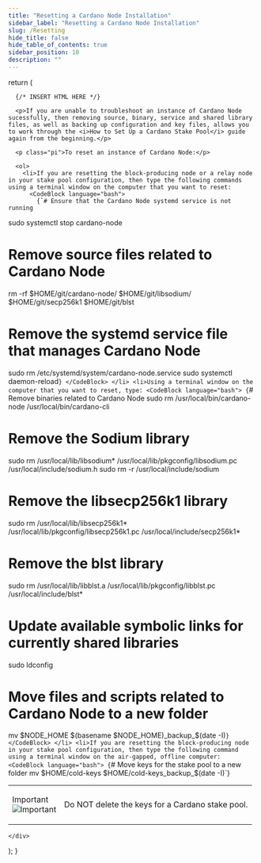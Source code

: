 ```yaml
---
title: "Resetting a Cardano Node Installation"
sidebar_label: "Resetting a Cardano Node Installation"
slug: /Resetting
hide_title: false
hide_table_of_contents: true
sidebar_position: 10
description: ""
---
```




  return (
    <div>

      {/* INSERT HTML HERE */}

      <p>If you are unable to troubleshoot an instance of Cardano Node sucessfully, then removing source, binary, service and shared library files, as well as backing up configuration and key files, allows you to work through the <i>How to Set Up a Cardano Stake Pool</i> guide again from the beginning.</p>

      <p class="pi">To reset an instance of Cardano Node:</p>

      <ol>
        <li>If you are resetting the block-producing node or a relay node in your stake pool configuration, then type the following commands using a terminal window on the computer that you want to reset:
          <CodeBlock language="bash">
            {`# Ensure that the Cardano Node systemd service is not running
sudo systemctl stop cardano-node
# Remove source files related to Cardano Node
rm -rf $HOME/git/cardano-node/ $HOME/git/libsodium/ $HOME/git/secp256k1 $HOME/git/blst
# Remove the systemd service file that manages Cardano Node
sudo rm /etc/systemd/system/cardano-node.service
sudo systemctl daemon-reload`}
          </CodeBlock>
        </li>
        <li>Using a terminal window on the computer that you want to reset, type:
          <CodeBlock language="bash">
            {`# Remove binaries related to Cardano Node
sudo rm /usr/local/bin/cardano-node /usr/local/bin/cardano-cli
# Remove the Sodium library
sudo rm /usr/local/lib/libsodium* /usr/local/lib/pkgconfig/libsodium.pc /usr/local/include/sodium.h
sudo rm -r /usr/local/include/sodium
# Remove the libsecp256k1 library
sudo rm /usr/local/lib/libsecp256k1* /usr/local/lib/pkgconfig/libsecp256k1.pc /usr/local/include/secp256k1*
# Remove the blst library
sudo rm /usr/local/lib/libblst.a /usr/local/lib/pkgconfig/libblst.pc /usr/local/include/blst*
# Update available symbolic links for currently shared libraries
sudo ldconfig
# Move files and scripts related to Cardano Node to a new folder
mv $NODE_HOME $(basename $NODE_HOME)_backup_$(date -I)`}
          </CodeBlock>
        </li>
        <li>If you are resetting the block-producing node in your stake pool configuration, then type the following command using a terminal window on the air-gapped, offline computer:
          <CodeBlock language="bash">
            {`# Move keys for the stake pool to a new folder
mv $HOME/cold-keys $HOME/cold-keys_backup_$(date -I)`}
          </CodeBlock>
          <table class="box">
            <tbody>
              <tr>
                <td class="boxLabel"><p class="boxLabel">Important<br /><img src="img/BoxImportant.png" alt="Important" /></p></td>
                <td class="boxText"><p class="boxText">Do NOT delete the keys for a Cardano stake pool.</p></td>
              </tr>
            </tbody>
          </table>
        </li>
      </ol>

    </div>
  );
}

<HTMLContent />

